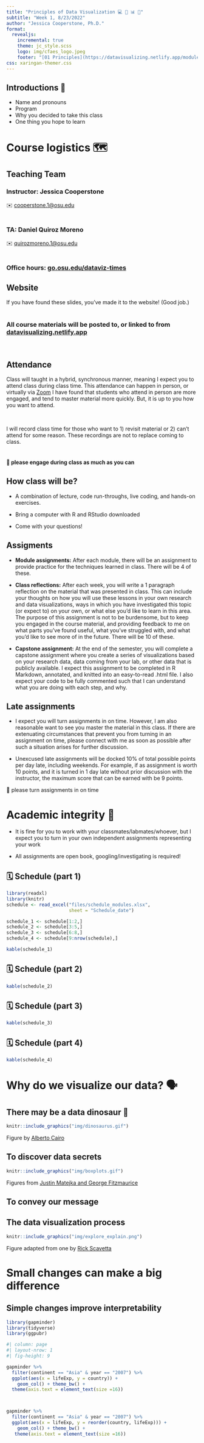 ```yaml
---
title: "Principles of Data Visualization 💻 🧰 📊 🥳"
subtitle: "Week 1, 8/23/2022"
author: "Jessica Cooperstone, Ph.D."
format: 
  revealjs:
    incremental: true
    theme: jc_style.scss
    logo: img/cfaes_logo.jpeg
    footer: "[01 Principles](https://datavisualizing.netlify.app/module1.html)"
css: xaringan-themer.css
---
```


## Introductions 👋  {.center_title }

::: nonincremental
-   Name and pronouns
-   Program
-   Why you decided to take this class
-   One thing you hope to learn
:::

# Course logistics 🗺️ {.center_title}

## Teaching Team  {.center_title}

### Instructor: Jessica Cooperstone 

✉️ [cooperstone.1\@osu.edu](cooperstone.1@osu.edu)\
\

### TA: Daniel Quiroz Moreno<br>

✉️ [quirozmoreno.1\@osu.edu](quirozmoreno.1@osu.edu)\
\

### Office hours: [go.osu.edu/dataviz-times](https://go.osu.edu/dataviz-times)

## Website  {.center_title}

If you have found these slides, you've made it to the website! (Good job.)\
\

### **All course materials will be posted to, or linked to from [datavisualizing.netlify.app](https://datavisualizing.netlify.app/)**

\

## Attendance  {.center_title .smaller  }

<p>Class will taught in a hybrid, synchronous manner, meaning I expect you to attend class during class time. This attendance can happen in person, or virtually via [Zoom](https://go.osu.edu/dataviz-zoom) I have found that students who attend in person are more engaged, and tend to master material more quickly. But, it is up to you how you want to attend.</p>\

I will record class time for those who want to 1) revisit material or 2) can't attend for some reason. These recordings are not to replace coming to class.\
\

<h4>📌 please engage during class as much as you can </h4> 

## How class will be?

- A combination of lecture, code run-throughs, live coding, and hands-on exercises.

- Bring a computer with R and RStudio downloaded

- Come with your questions! 

## Assigments  {.center_title .smaller }

- **Module assignments:** After each module, there will be an assignment to provide practice for the techniques learned in class. There will be 4 of these.


- **Class reflections:** After each week, you will write a 1 paragraph reflection on the material that was presented in class. This can include your thoughts on how you will use these lessons in your own research and data visualizations, ways in which you have investigated this topic (or expect to) on your own, or what else you’d like to learn in this area. The purpose of this assignment is not to be burdensome, but to keep you engaged in the course material, and providing feedback to me on what parts you’ve found useful, what you’ve struggled with, and what you’d like to see more of in the future. There will be 10 of these.

- **Capstone assignment:** At the end of the semester, you will complete a capstone assignment where you create a series of visualizations based on your research data, data coming from your lab, or other data that is publicly available. I expect this assignment to be completed in R Markdown, annotated, and knitted into an easy-to-read .html file. I also expect your code to be fully commented such that I can understand what you are doing with each step, and why.

## Late assignments {.smaller }

- I expect you will turn assignments in on time.  However, I am also reasonable want to see you master the material in this class. If there are extenuating circumstances that prevent you from turning in an assignment on time, please connect with me as soon as possible after such a situation arises for further discussion. 

- Unexcused late assignments will be docked 10% of total possible points per day late, including weekends. For example, if as assignment is worth 10 points, and it is turned in 1 day late without prior discussion with the instructor, the maximum score that can be earned with be 9 points.

📌 please turn assignments in on time

# Academic integrity 🏫 {.center_title}

- It is fine for you to work with your classmates/labmates/whoever, but I expect you to turn in your own independent assignments representing your work

- All assignments are open book, googling/investigating is required!

## 🗓️ Schedule (part 1)

```r
library(readxl)
library(knitr)
schedule <- read_excel("files/schedule_modules.xlsx",
                       sheet = "Schedule_date")

schedule_1 <- schedule[1:2,]
schedule_2 <- schedule[3:5,]
schedule_3 <- schedule[6:8,]
schedule_4 <- schedule[9:nrow(schedule),]
```

```r
kable(schedule_1)
```

## 🗓️ Schedule (part 2)
```r
kable(schedule_2)
```



## 🗓️ Schedule (part 3)

```r
kable(schedule_3)
```



## 🗓️ Schedule (part 4){.smaller}

```r
kable(schedule_4)
```

# Why do we visualize our data? 🗣️ {.center_title}

## There may be a data dinosaur 🦖 {background-color="#fff"}

```r
knitr::include_graphics("img/dinosaurus.gif")
```
Figure by [Alberto Cairo](https://www.autodesk.com/research/publications/same-stats-different-graphs)

## To discover data secrets {.center_title background-color="#fff"}  

```r
knitr::include_graphics("img/boxplots.gif")
```
Figures from [Justin Matejka and George Fitzmaurice](https://www.autodesk.com/research/publications/same-stats-different-graphs)

## To convey our message

## The data visualization process {.center_title}

```r
knitr::include_graphics("img/explore_explain.png")
```
Figure adapted from one by [Rick Scavetta](https://twitter.com/rick_scavetta?lang=en){.smaller}

# Small changes can make a big difference

## Simple changes improve interpretability {.center_title background-color="#fff"}

```r
library(gapminder)
library(tidyverse)
library(ggpubr)
```

```r
#| column: page
#| layout-nrow: 1
#| fig-height: 9

gapminder %>%
  filter(continent == "Asia" & year == "2007") %>%
  ggplot(aes(x = lifeExp, y = country)) +
    geom_col() + theme_bw() + 
  theme(axis.text = element_text(size =16))



gapminder %>%
  filter(continent == "Asia" & year == "2007") %>%
  ggplot(aes(x = lifeExp, y = reorder(country, lifeExp))) +
    geom_col() + theme_bw() +
   theme(axis.text = element_text(size =16))
```













